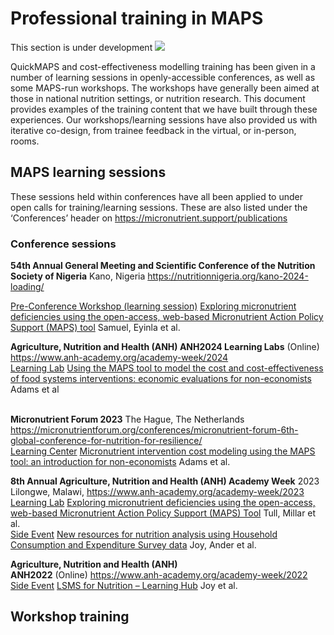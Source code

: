# Professional training in MAPS

This section is under development ![](images/WiP_purplespanner.svg)

QuickMAPS and cost-effectiveness modelling training has been given in a number of learning sessions in openly-accessible conferences, as well as some MAPS-run workshops. The workshops have generally been aimed at those in national nutrition settings, or nutrition research. This document provides examples of the training content that we have built through these experiences. Our workshops/learning sessions have also provided us with iterative co-design, from trainee feedback in the virtual, or in-person, rooms.

## MAPS learning sessions

These sessions held within conferences have all been applied to under open calls for training/learning sessions. These are also listed under the 'Conferences' header on <https://micronutrient.support/publications>

### Conference sessions

**54th Annual General Meeting and Scientific Conference of the Nutrition Society of Nigeria** Kano, Nigeria <https://nutritionnigeria.org/kano-2024-loading/> 

[Pre-Conference Workshop (learning session)]{.underline} [Exploring micronutrient deficiencies using the open-access, web-based Micronutrient Action Policy Support (MAPS) tool](https://nutritionnigeria.org/wp-content/uploads/2024/09/Updated-Program-of-Events-KANO-2024.pdf) Samuel, Eyinla et al.  \

**Agriculture, Nutrition and Health (ANH) ANH2024 Learning Labs** (Online) <https://www.anh-academy.org/academy-week/2024>   \
[Learning Lab]{.underline} [Using the MAPS tool to model the cost and cost-effectiveness of food systems interventions: economic evaluations for non-economists](https://www.anh-academy.org/academy-week/2024/programme/learning-lab-using-the-maps-tool-to-model-the-cost-and-cost) Adams et al  \
 

**Micronutrient Forum 2023** The Hague, The Netherlands <https://micronutrientforum.org/conferences/micronutrient-forum-6th-global-conference-for-nutrition-for-resilience/>  \
[Learning Center]{.underline} [Micronutrient intervention cost modeling using the MAPS tool: an introduction for non-economists](https://cslide.ctimeetingtech.com/mnf23/attendee/confcal/show/session/32) Adams et al. \

**8th Annual Agriculture, Nutrition and Health (ANH) Academy Week** 2023 Lilongwe, Malawi, <https://www.anh-academy.org/academy-week/2023> \
[Learning Lab]{.underline} [Exploring micronutrient deficiencies using the open-access, web-based Micronutrient Action Policy Support (MAPS) Tool](https://www.anh-academy.org/Academy-week/2023/programme/learning-lab-exploring-micronutrient-deficiencies-using-the-open-access) Tull, Millar et al.  \
[Side Event]{.underline} [New resources for nutrition analysis using Household Consumption and Expenditure Survey data](https://www.anh-academy.org/Academy-week/2023/programme/side-event-new-resources-for-nutrition-analysis-using-household) Joy, Ander et al.  

**Agriculture, Nutrition and Health (ANH) ANH2022** (Online) <https://www.anh-academy.org/academy-week/2022>  \
[Side Event]{.underline} [LSMS for Nutrition – Learning Hub](https://www.anh-academy.org/anh-academy/academy-week/anh2022-online-south-africa/side-event-lsms-for-nutrition-learning-hub) Joy et al.  

## Workshop training

